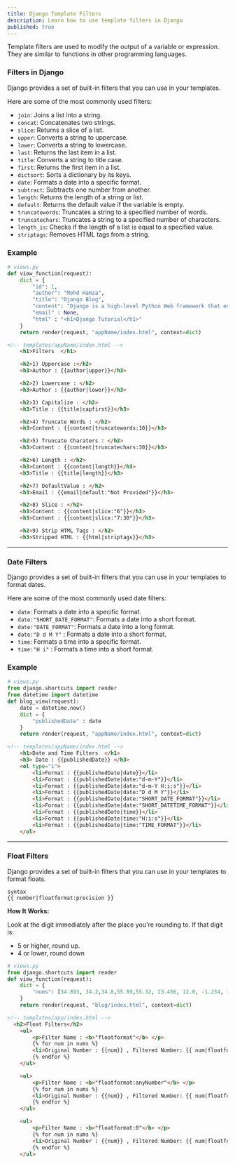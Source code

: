 ```yaml
---
title: Django Template Filters
description: Learn how to use template filters in Django
published: true
---
```


Template filters are used to modify the output of a variable or expression. They are similar to functions in other programming languages.

### Filters in Django

Django provides a set of built-in filters that you can use in your templates.

Here are some of the most commonly used filters:

- `join`: Joins a list into a string.
- `concat`: Concatenates two strings.
- `slice`: Returns a slice of a list.
- `upper`: Converts a string to uppercase.
- `lower`: Converts a string to lowercase.
- `last`: Returns the last item in a list.
- `title`: Converts a string to title case.
- `first`: Returns the first item in a list.
- `dictsort`: Sorts a dictionary by its keys.
- `date`: Formats a date into a specific format.
- `subtract`: Subtracts one number from another.
- `length`: Returns the length of a string or list.
- `default`: Returns the default value if the variable is empty.
- `truncatewords`: Truncates a string to a specified number of words.
- `truncatechars`: Truncates a string to a specified number of characters.
- `length_is`: Checks if the length of a list is equal to a specified value.
- `striptags`: Removes HTML tags from a string. 

### Example

```python
# views.py
def view_function(request):
    dict = {
        "id": 1,
        "author": "Mohd Hamza",
        "title": "Django Blog",
        "content": "Django is a high-level Python Web framework that encourages rapid development and clean, pragmatic design.",
        "email" : None,
        "html" : "<h1>Django Tutorial</h1>"
    }
    return render(request, "appName/index.html", context=dict)
```

```html
<!-- templates/appName/index.html -->
    <h1>Filters  </h1>

    <h2>1) Uppercase :</h2>
    <h3>Author : {{author|upper}}</h3>

    <h2>2) Lowercase : </h2>
    <h3>Author : {{author|lower}}</h3>

    <h2>3) Capitalize : </h2>
    <h3>Title : {{title|capfirst}}</h3>

    <h2>4) Truncate Words : </h2>
    <h3>Content : {{content|truncatewords:10}}</h3>

    <h2>5) Truncate Charaters : </h2>
    <h3>Content : {{content|truncatechars:30}}</h3>

    <h2>6) Length : </h2>
    <h3>Content : {{content|length}}</h3>
    <h3>Title : {{title|length}}</h3>

    <h2>7) DefaultValue : </h2>
    <h3>Email : {{email|default:"Not Provided"}}</h3>

    <h2>8) Slice : </h2>
    <h3>Content : {{content|slice:"6"}}</h3>
    <h3>Content : {{content|slice:"7:30"}}</h3>

    <h2>9) Strip HTML Tags : </h2>
    <h3>Stripped HTML : {{html|striptags}}</h3>
```
---

### Date Filters

Django provides a set of built-in filters that you can use in your templates to format dates.

Here are some of the most commonly used date filters:

- `date`: Formats a date into a specific format.
- `date:"SHORT_DATE_FORMAT"`: Formats a date into a short format.
- `date:"DATE_FORMAT"`: Formats a date into a long format.
- `date:"D d M Y"` : Formats a date into a short format.
- `time`: Formats a time into a specific format.
- `time:"H i"` : Formats a time into a short format.


### Example

```python
# views.py
from django.shortcuts import render
from datetime import datetime
def blog_view(request):
    date = datetime.now()
    dict = {
        "publishedDate" : date
    }
    return render(request, "appName/index.html", context=dict)
```

```html
<!-- templates/appName/index.html -->
    <h1>Date and Time Filters  </h1>
    <h3> Date : {{publishedDate}} </h3>
    <ol type="1">
        <li>Format : {{publishedDate|date}}</li>
        <li>Format : {{publishedDate|date:"d-m-Y"}}</li>
        <li>Format : {{publishedDate|date:"d-m-Y H:i:s"}}</li>
        <li>Format : {{publishedDate|date:"D d M Y"}}</li>
        <li>Format : {{publishedDate|date:"SHORT_DATE_FORMAT"}}</li>
        <li>Format : {{publishedDate|date:"SHORT_DATETIME_FORMAT"}}</li>
        <li>Format : {{publishedDate|time}}</li>
        <li>Format : {{publishedDate|time:"H:i:s"}}</li>
        <li>Format : {{publishedDate|time:"TIME_FORMAT"}}</li>
    </ol>
```
---

### Float Filters

Django provides a set of built-in filters that you can use in your templates to format floats.

```plaintext
syntax
{{ number|floatformat:precision }}
```

**How It Works:**

Look at the digit immediately after the place you're rounding to. If that digit is:

- 5 or higher, round up.
- 4 or lower, round down

```python
# views.py
from django.shortcuts import render
def view_function(request):
    dict = {
        "nums": [34.893, 34.2,34.8,55.89,55.32, 23.456, 12.0, -1.234, 11.034],
    }
    return render(request, "blog/index.html", context=dict)
```

```html
<!-- templates/app/index.html -->
  <h2>Float Filters</h2>
    <ul>
        <p>Filter Name : <b>"floatformat"</b> </p>
        {% for num in nums %}
        <li>Original Number : {{num}} , Filtered Number: {{ num|floatformat }}</li>
        {% endfor %}
    </ul>

    <ul>
        <p>Filter Name : <b>"floatformat:anyNumber"</b> </p>
        {% for num in nums %}
        <li>Original Number : {{num}} , Filtered Number: {{ num|floatformat:2 }}</li>
        {% endfor %}
    </ul>

    <ul>
        <p>Filter Name : <b>"floatformat:0"</b> </p>
        {% for num in nums %}
        <li>Original Number : {{num}} , Filtered Number: {{ num|floatformat:0 }}</li>
        {% endfor %}
    </ul>
```

